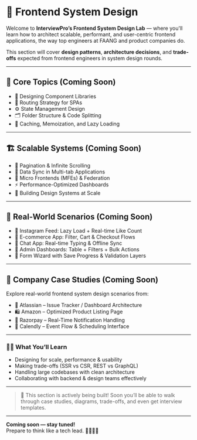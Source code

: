 # 🧠 Frontend System Design

Welcome to **InterviewPro’s Frontend System Design Lab** — where you'll learn how to architect scalable, performant, and user-centric frontend applications, the way top engineers at FAANG and product companies do.

This section will cover **design patterns**, **architecture decisions**, and **trade-offs** expected from frontend engineers in system design rounds.

---

## 🔰 Core Topics (Coming Soon)

- 🧱 Designing Component Libraries
- 🧭 Routing Strategy for SPAs
- ⚙️ State Management Design
- 🗂️ Folder Structure & Code Splitting
- 🔁 Caching, Memoization, and Lazy Loading

---

## 🏗️ Scalable Systems (Coming Soon)

- 🧮 Pagination & Infinite Scrolling
- 🔄 Data Sync in Multi-tab Applications
- 🧰 Micro Frontends (MFEs) & Federation
- ⚡ Performance-Optimized Dashboards
- 🧩 Building Design Systems at Scale

---

## 📲 Real-World Scenarios (Coming Soon)

- 📸 Instagram Feed: Lazy Load + Real-time Like Count
- 🛒 E-commerce App: Filter, Cart & Checkout Flows
- 💬 Chat App: Real-time Typing & Offline Sync
- 🧾 Admin Dashboards: Table + Filters + Bulk Actions
- 🧠 Form Wizard with Save Progress & Validation Layers

---

## 🧠 Company Case Studies (Coming Soon)

Explore real-world frontend system design scenarios from:

- 🧭 Atlassian – Issue Tracker / Dashboard Architecture
- 🛍️ Amazon – Optimized Product Listing Page
- 🧰 Razorpay – Real-Time Notification Handling
- 📆 Calendly – Event Flow & Scheduling Interface

---

### 🧑‍💻 What You’ll Learn

- Designing for scale, performance & usability
- Making trade-offs (SSR vs CSR, REST vs GraphQL)
- Handling large codebases with clean architecture
- Collaborating with backend & design teams effectively

---

> 🚀 This section is actively being built! Soon you’ll be able to walk through case studies, diagrams, trade-offs, and even get interview templates.

---

**Coming soon — stay tuned!**  
Prepare to think like a tech lead. 👨‍💻👩‍💻

